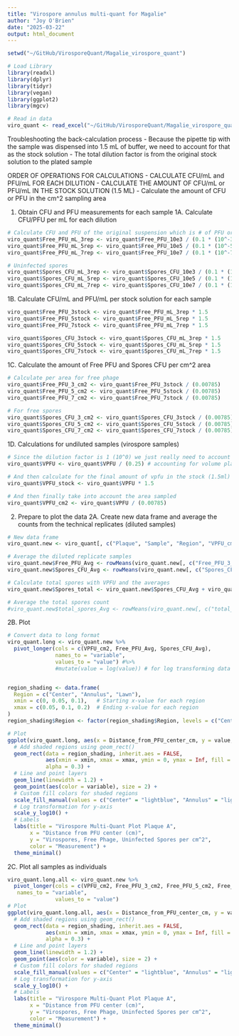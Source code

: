 ```yaml
---
title: "Virospore annulus multi-quant for Magalie"
author: "Joy O'Brien"
date: "2025-03-22"
output: html_document
---
```


```r
setwd("~/GitHub/VirosporeQuant/Magalie_virospore_quant")
```

```r
# Load Library
library(readxl)
library(dplyr)
library(tidyr)  
library(vegan)
library(ggplot2)
library(mgcv)

# Read in data
viro_quant <- read_excel("~/GitHub/VirosporeQuant/Magalie_virospore_quant/Data/Annulus_Quant/20250317_virospore_multiquant_magalie.xlsx", sheet = "raw_data")
```

Troubleshooting the back-calculation process
- Because the pipette tip with the sample was dispensed into 1.5 mL of buffer, we need to account for that as the stock solution
- The total dilution factor is from the original stock solution to the plated sample

ORDER OF OPERATIONS FOR CALCULATIONS
- CALCULATE CFU/mL and PFU/mL FOR EACH DILUTION
- CALCULATE THE AMOUNT OF CFU/mL or PFU/mL IN THE STOCK SOLUTION (1.5 ML)
- Calculate the amount of CFU or PFU in the cm^2 sampling area

1. Obtain CFU and PFU measurements for each sample
1A. Calculate CFU/PFU per mL for each dilution
```r
# Calculate CFU and PFU of the original suspension which is # of PFU or CFU / vol plated x total dilution factor
viro_quant$Free_PFU_mL_3rep <- viro_quant$Free_PFU_10e3 / (0.1 * (10^-3))
viro_quant$Free_PFU_mL_5rep <- viro_quant$Free_PFU_10e5 / (0.1 * (10^-5))
viro_quant$Free_PFU_mL_7rep <- viro_quant$Free_PFU_10e7 / (0.1 * (10^-7))

# Uninfected spores
viro_quant$Spores_CFU_mL_3rep <- viro_quant$Spores_CFU_10e3 / (0.1 * (10^-3))
viro_quant$Spores_CFU_mL_5rep <- viro_quant$Spores_CFU_10e5 / (0.1 * (10^-5))
viro_quant$Spores_CFU_mL_7rep <- viro_quant$Spores_CFU_10e7 / (0.1 * (10^-7))


```

1B. Calculate CFU/mL and PFU/mL per stock solution for each sample
```r
viro_quant$Free_PFU_3stock <- viro_quant$Free_PFU_mL_3rep * 1.5
viro_quant$Free_PFU_5stock <- viro_quant$Free_PFU_mL_5rep * 1.5
viro_quant$Free_PFU_7stock <- viro_quant$Free_PFU_mL_7rep * 1.5

viro_quant$Spores_CFU_3stock <- viro_quant$Spores_CFU_mL_3rep * 1.5
viro_quant$Spores_CFU_5stock <- viro_quant$Spores_CFU_mL_5rep * 1.5
viro_quant$Spores_CFU_7stock <- viro_quant$Spores_CFU_mL_7rep * 1.5
```

1C. Calculate the amount of Free PFU and Spores CFU per cm^2 area
```r
# Calculate per area for free phage
viro_quant$Free_PFU_3_cm2 <- viro_quant$Free_PFU_3stock / (0.00785)
viro_quant$Free_PFU_5_cm2 <- viro_quant$Free_PFU_5stock / (0.00785)
viro_quant$Free_PFU_7_cm2 <- viro_quant$Free_PFU_7stock / (0.00785)

# For free spores
viro_quant$Spores_CFU_3_cm2 <- viro_quant$Spores_CFU_3stock / (0.00785)
viro_quant$Spores_CFU_5_cm2 <- viro_quant$Spores_CFU_5stock / (0.00785)
viro_quant$Spores_CFU_7_cm2 <- viro_quant$Spores_CFU_7stock / (0.00785)
```


1D. Calculations for undiluted samples (virospore samples)
```r
# Since the dilution factor is 1 (10^0) we just really need to account for the volume plated
viro_quant$VPFU <- viro_quant$VPFU / (0.25) # accounting for volume plated 250 ul 

# And then calculate for the final amount of vpfu in the stock (1.5ml)
viro_quant$VPFU_stock <- viro_quant$VPFU * 1.5

# And then finally take into account the area sampled 
viro_quant$VPFU_cm2 <- viro_quant$VPFU / (0.00785)
```



2. Prepare to plot the data 
2A. Create new data frame and average the counts from the technical replicates (diluted samples)
```r
# New data frame
viro_quant.new <- viro_quant[, c("Plaque", "Sample", "Region", "VPFU_cm2", "Distance_from_PFU_center_cm", "Free_PFU_3_cm2","Free_PFU_5_cm2", "Free_PFU_7_cm2", "Spores_CFU_3_cm2", "Spores_CFU_5_cm2", "Spores_CFU_7_cm2")] #"total_spores_3rep", #"total_spores_5rep", #"total_spores_7rep

# Average the diluted replicate samples
viro_quant.new$Free_PFU_Avg <- rowMeans(viro_quant.new[, c("Free_PFU_3_cm2", "Free_PFU_5_cm2", "Free_PFU_7_cm2")], na.rm = TRUE)
viro_quant.new$Spores_CFU_Avg <- rowMeans(viro_quant.new[, c("Spores_CFU_3_cm2", "Spores_CFU_5_cm2", "Spores_CFU_7_cm2")], na.rm = TRUE)

# Calculate total spores with VPFU and the averages 
viro_quant.new$Spores_total <- viro_quant.new$Spores_CFU_Avg + viro_quant.new$VPFU_cm2

# Average the total spores count 
#viro_quant.new$total_spores_Avg <- rowMeans(viro_quant.new[, c("total_spores_3rep", "total_spores_5rep", "total_spores_7rep")], na.rm = TRUE)
```

2B. Plot 
```r
# Convert data to long format
viro_quant.long <- viro_quant.new %>%
  pivot_longer(cols = c(VPFU_cm2, Free_PFU_Avg, Spores_CFU_Avg), 
               names_to = "variable", 
               values_to = "value") #%>%
               #mutate(value = log(value)) # for log transforming data


region_shading <- data.frame(
  Region = c("Center", "Annulus", "Lawn"),
  xmin = c(0, 0.05, 0.1),   # Starting x-value for each region
  xmax = c(0.05, 0.1, 0.2)  # Ending x-value for each region
)
region_shading$Region <- factor(region_shading$Region, levels = c("Center", "Annulus", "Lawn"))

# Plot
ggplot(viro_quant.long, aes(x = Distance_from_PFU_center_cm, y = value, color = variable, group = variable)) +
  # Add shaded regions using geom_rect()
  geom_rect(data = region_shading, inherit.aes = FALSE, 
            aes(xmin = xmin, xmax = xmax, ymin = 0, ymax = Inf, fill = Region), 
            alpha = 0.3) +
  # Line and point layers
  geom_line(linewidth = 1.2) +  
  geom_point(aes(color = variable), size = 2) + 
  # Custom fill colors for shaded regions
  scale_fill_manual(values = c("Center" = "lightblue", "Annulus" = "lightgreen", "Lawn" = "lightpink")) +  
  # Log transformation for y-axis
  scale_y_log10() +
  # Labels 
  labs(title = "Virospore Multi-Quant Plot Plaque A", 
       x = "Distance from PFU center (cm)", 
       y = "Virospores, Free Phage, Uninfected Spores per cm^2", 
       color = "Measurement") +
  theme_minimal()
```

2C. Plot all samples as individuals
```r
viro_quant.long.all <- viro_quant.new %>%
  pivot_longer(cols = c(VPFU_cm2, Free_PFU_3_cm2, Free_PFU_5_cm2, Free_PFU_7_cm2, Free_PFU_Avg, Spores_CFU_3_cm2, Spores_CFU_5_cm2, Spores_CFU_7_cm2, Spores_CFU_Avg),
   names_to = "variable", 
               values_to = "value")
# Plot
ggplot(viro_quant.long.all, aes(x = Distance_from_PFU_center_cm, y = value, color = variable, group = variable)) +
  # Add shaded regions using geom_rect()
  geom_rect(data = region_shading, inherit.aes = FALSE, 
            aes(xmin = xmin, xmax = xmax, ymin = 0, ymax = Inf, fill = Region), 
            alpha = 0.3) +
  # Line and point layers
  geom_line(linewidth = 1.2) +  
  geom_point(aes(color = variable), size = 2) + 
  # Custom fill colors for shaded regions
  scale_fill_manual(values = c("Center" = "lightblue", "Annulus" = "lightgreen", "Lawn" = "lightpink")) +  
  # Log transformation for y-axis
  scale_y_log10() +
  # Labels 
  labs(title = "Virospore Multi-Quant Plot Plaque A", 
       x = "Distance from PFU center (cm)", 
       y = "Virospores, Free Phage, Uninfected Spores per cm^2", 
       color = "Measurement") +
  theme_minimal()
```


```r

```





